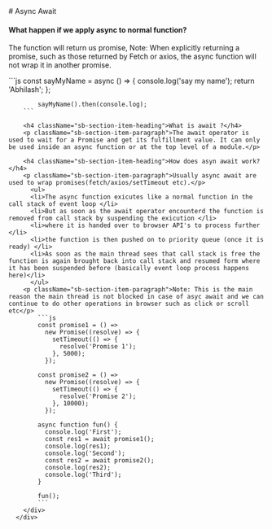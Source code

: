 
<Meta title="JavaScript/Async Await" />

<div className="sb-container">
  <div className='sb-section-title'>
    # Async Await
  </div>

<div className="sb-section">
    <div className="sb-section-item">
      <h4 className="sb-section-item-heading">What happen if we apply async to normal function?</h4>
      <p className="sb-section-item-paragraph">The function will return us promise, Note: When explicitly returning a promise, such as those returned by Fetch or axios, the async function will not wrap it in another promise.</p>
        ```js
            const sayMyName = async () => {
              console.log('say my name');
              return 'Abhilash';
            };

            sayMyName().then(console.log);
        ```

        <h4 className="sb-section-item-heading">What is await ?</h4>
        <p className="sb-section-item-paragraph">The await operator is used to wait for a Promise and get its fulfillment value. It can only be used inside an async function or at the top level of a module.</p>

        <h4 className="sb-section-item-heading">How does asyn await work?</h4>
        <p className="sb-section-item-paragraph">Usually async await are used to wrap promises(fetch/axios/setTimeout etc).</p>
          <ul>
          <li>The async function exicutes like a normal function in the call stack of event loop </li>
          <li>But as soon as the await operator encounterd the function is removed from call stack by suspending the exicution </li>
          <li>where it is handed over to browser API's to process further </li>
          <li>the function is then pushed on to priority queue (once it is ready) </li>
          <li>As soon as the main thread sees that call stack is free the function is again brought back into call stack and resumed form where it has been suspended before (basically event loop process happens here)</li>
          </ul>
        <p className="sb-section-item-paragraph">Note: This is the main reason the main thread is not blocked in case of asyc await and we can continue to do other operations in browser such as click or scroll etc</p>
            ```js
            const promise1 = () =>
              new Promise((resolve) => {
                setTimeout(() => {
                  resolve('Promise 1');
                }, 5000);
              });

            const promise2 = () =>
              new Promise((resolve) => {
                setTimeout(() => {
                  resolve('Promise 2');
                }, 10000);
              });

            async function fun() {
              console.log('First');
              const res1 = await promise1();
              console.log(res1);
              console.log('Second');
              const res2 = await promise2();
              console.log(res2);
              console.log('Third');
            }

            fun();
            ```
        </div>
      </div>
</div>
